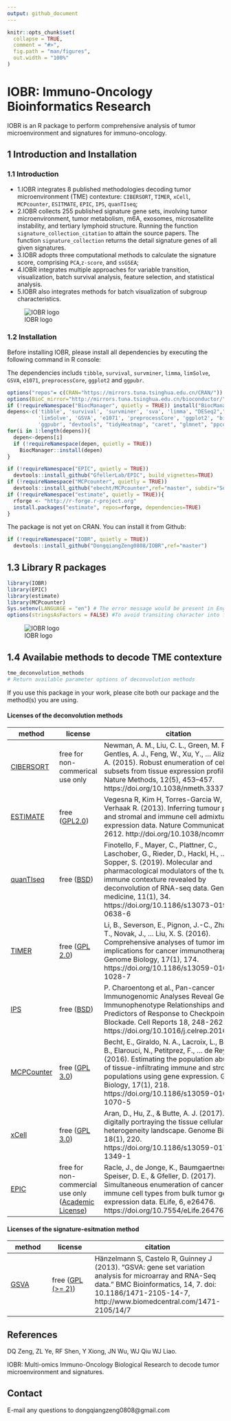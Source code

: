 ```yaml
---
output: github_document
---
```


<!-- README.md is generated from README.Rmd. Please edit that file -->

```r
knitr::opts_chunk$set(
  collapse = TRUE,
  comment = "#>",
  fig.path = "man/figures",
  out.width = "100%"
)
```

# IOBR: Immuno-Oncology Bioinformatics Research

IOBR is an R package to perform comprehensive analysis of tumor microenvironment and signatures for immuno-oncology.

## 1 Introduction and Installation

### 1.1 Introduction

- 1.IOBR integrates 8 published methodologies decoding tumor microenvironment (TME) contexture: `CIBERSORT`, `TIMER`, `xCell`, `MCPcounter`, `ESITMATE`, `EPIC`, `IPS`, `quanTIseq`; 
- 2.IOBR collects 255 published signature gene sets, involving tumor microenvironment, tumor metabolism, m6A, exosomes, microsatellite instability, and tertiary lymphoid structure. Running the function `signature_collection_citation` to attain the source papers. The function `signature_collection` returns the detail signature genes of all given signatures.
- 3.IOBR adopts three computational methods to calculate the signature score, comprising `PCA`,`z-score`, and `ssGSEA`;
- 4.IOBR integrates multiple approaches for variable transition, visualization, batch survival analysis, feature selection, and statistical analysis.
- 5.IOBR also integrates methods for batch visualization of subgroup characteristics.

![IOBR logo](./man/figures/IOBR-Workflow.png)

### 1.2 Installation
Before installing IOBR, please install all dependencies by executing the following command in R console:

The dependencies includs `tibble`, `survival`, `survminer`, `limma`, `limSolve`, `GSVA`, `e1071`, `preprocessCore`, `ggplot2` and `ggpubr`.

```r
options("repos"= c(CRAN="https://mirrors.tuna.tsinghua.edu.cn/CRAN/"))
options(BioC_mirror="http://mirrors.tuna.tsinghua.edu.cn/bioconductor/")
if (!requireNamespace("BiocManager", quietly = TRUE)) install("BiocManager")
depens<-c('tibble', 'survival', 'survminer', 'sva', 'limma', "DESeq2","devtools",
          'limSolve', 'GSVA', 'e1071', 'preprocessCore', 'ggplot2', "biomaRt",
          'ggpubr', "devtools", "tidyHeatmap", "caret", "glmnet", "ppcor","timeROC","pracma")
for(i in 1:length(depens)){
  depen<-depens[i]
  if (!requireNamespace(depen, quietly = TRUE))
    BiocManager::install(depen)
}

if (!requireNamespace("EPIC", quietly = TRUE))
  devtools::install_github("GfellerLab/EPIC", build_vignettes=TRUE)
if (!requireNamespace("MCPcounter", quietly = TRUE))
  devtools::install_github("ebecht/MCPcounter",ref="master", subdir="Source")
if (!requireNamespace("estimate", quietly = TRUE)){
  rforge <- "http://r-forge.r-project.org"
  install.packages("estimate", repos=rforge, dependencies=TRUE)
}

```

The package is not yet on CRAN. You can install it from Github:
```r
if (!requireNamespace("IOBR", quietly = TRUE))
  devtools::install_github("DongqiangZeng0808/IOBR",ref="master")
```

## 1.3 Library R packages

```r
library(IOBR) 
library(EPIC)
library(estimate) 
library(MCPcounter)
Sys.setenv(LANGUAGE = "en") # The error message would be present in English.
options(stringsAsFactors = FALSE) #To avoid transiting character into factor.
```

![IOBR logo](./man/figures/IOBR-Package.png)

## 1.4 Availabie methods to decode TME contexture

```r
tme_deconvolution_methods
# Return available parameter options of deconvolution methods
```

If you use this package in your work, please cite both our package and the method(s) you are using.

#### Licenses of the deconvolution methods
| method | license | citation |
|--------|---------|----------|
| [CIBERSORT](https://cibersort.stanford.edu/) | free for non-commerical use only | Newman, A. M., Liu, C. L., Green, M. R., Gentles, A. J., Feng, W., Xu, Y., … Alizadeh, A. A. (2015). Robust enumeration of cell subsets from tissue expression profiles. Nature Methods, 12(5), 453–457.  https://doi.org/10.1038/nmeth.3337 |
| [ESTIMATE](https://bioinformatics.mdanderson.org/public-software/estimate/) | free ([GPL2.0](	https://bioinformatics.mdanderson.org/estimate/)) | Vegesna R, Kim H, Torres-Garcia W, ..., Verhaak R. (2013). Inferring tumour purity and stromal and immune cell admixture from expression data. Nature Communications 4, 2612. http://doi.org/10.1038/ncomms3612 |
| [quanTIseq](http://icbi.at/software/quantiseq/doc/index.html) | free ([BSD](https://github.com/icbi-lab/immunedeconv/blob/master/LICENSE.md)) | Finotello, F., Mayer, C., Plattner, C., Laschober, G., Rieder, D., Hackl, H., ..., Sopper, S. (2019). Molecular and pharmacological modulators of the tumor immune contexture revealed by deconvolution of RNA-seq data. Genome medicine, 11(1), 34. https://doi.org/10.1186/s13073-019-0638-6 |
| [TIMER](http://cistrome.org/TIMER/) | free ([GPL 2.0](http://cistrome.org/TIMER/download.html)) | Li, B., Severson, E., Pignon, J.-C., Zhao, H., Li, T., Novak, J., … Liu, X. S. (2016). Comprehensive analyses of tumor immunity: implications for cancer immunotherapy. Genome Biology, 17(1), 174.  https://doi.org/10.1186/s13059-016-1028-7 |
| [IPS](https://github.com/icbi-lab/Immunophenogram) | free ([BSD](https://github.com/icbi-lab/Immunophenogram/blob/master/LICENSE)) | P. Charoentong et al., Pan-cancer Immunogenomic Analyses Reveal Genotype-Immunophenotype Relationships and Predictors of Response to Checkpoint Blockade. Cell Reports 18, 248-262 (2017). https://doi.org/10.1016/j.celrep.2016.12.019 |
| [MCPCounter](https://github.com/ebecht/MCPcounter) | free ([GPL 3.0](https://github.com/ebecht/MCPcounter/blob/master/Source/License)) | Becht, E., Giraldo, N. A., Lacroix, L., Buttard, B., Elarouci, N., Petitprez, F., … de Reyniès, A. (2016). Estimating the population abundance of tissue-infiltrating immune and stromal cell populations using gene expression. Genome Biology, 17(1), 218. https://doi.org/10.1186/s13059-016-1070-5 |
| [xCell](http://xcell.ucsf.edu/) | free ([GPL 3.0](https://github.com/dviraran/xCell/blob/master/DESCRIPTION)) | Aran, D., Hu, Z., & Butte, A. J. (2017). xCell: digitally portraying the tissue cellular heterogeneity landscape. Genome Biology, 18(1), 220. https://doi.org/10.1186/s13059-017-1349-1 |
| [EPIC](https://gfellerlab.shinyapps.io/EPIC_1-1/) | free for non-commercial use only ([Academic License](https://github.com/GfellerLab/EPIC/blob/master/LICENSE)) | Racle, J., de Jonge, K., Baumgaertner, P., Speiser, D. E., & Gfeller, D. (2017). Simultaneous enumeration of cancer and immune cell types from bulk tumor gene expression data. ELife, 6, e26476. https://doi.org/10.7554/eLife.26476 |

#### Licenses of the signature-esitmation method
| method | license | citation |
|--------|---------|----------|
| [GSVA](http://www.bioconductor.org/packages/release/bioc/html/GSVA.html) | free ([GPL (>= 2)](https://github.com/rcastelo/GSVA)) | Hänzelmann S, Castelo R, Guinney J (2013). “GSVA: gene set variation analysis for microarray and RNA-Seq data.” BMC Bioinformatics, 14, 7. doi: 10.1186/1471-2105-14-7, http://www.biomedcentral.com/1471-2105/14/7 |



References
---------
DQ Zeng, ZL Ye, RF Shen, Y Xiong, JN Wu, WJ Qiu  WJ Liao.

IOBR: Multi-omics Immuno-Oncology Biological Research to decode tumor microenvironment and signatures.


Contact
---------
E-mail any questions to dongqiangzeng0808@gmail.com
